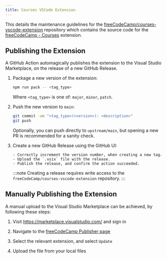 ```yaml
---
title: Courses VSCode Extension
---
```



This details the maintenance guidelines for the [freeCodeCamp/courses-vscode-extension](https://github.com/freeCodeCamp/courses-vscode-extension) repository which contains the source code for the [freeCodeCamp - Courses](https://marketplace.visualstudio.com/items?itemName=freeCodeCamp.freecodecamp-courses) extension.

## Publishing the Extension

A GitHub Action automagically publishes the extension to the Visual Studio Marketplace, on the release of a new GitHub Release.

<Steps>

1.  Package a new version of the extension:

    ```bash
    npm run pack -- <tag_type>
    ```

    Where `<tag_type>` is one of: `major`, `minor`, `patch`.

2.  Push the new version to `main`:

    ```bash
    git commit -am "<tag_type>(<version>): <description>"
    git push
    ```

    Optionally, you can push directly to `upstream/main`, but opening a new PR is recommended for a sanity check.

3.  Create a new GitHub Release using the GitHub UI:

        - Correctly increment the version number, when creating a new tag.
        - Upload the `.vsix` file with the release.
        - Publish the release, and confirm the action succeeded.

      :::note
      Creating a release requires write access to the `freeCodeCamp/courses-vscode-extension` repository.
      :::

</Steps>

## Manually Publishing the Extension

A manual upload to the Visual Studio Marketplace can be achieved, by following these steps:

<Steps>

1. Visit https://marketplace.visualstudio.com/ and sign in
2. Navigate to the
   [freeCodeCamp Publisher
   page](https://marketplace.visualstudio.com/manage/publishers/freecodecamp)
3. Select the relevant extension, and select `Update`

4. Upload the file from your local files

</Steps>
